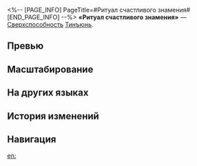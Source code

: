 <%-- [PAGE_INFO]
PageTitle=#Ритуал счастливого знамения#
[END_PAGE_INFO] --%>
{{Навык Инфобокс
|Название         = Ритуал счастливого знамения
|Изображение      = Навык Ритуал счастливого знамения.png
|Персонаж         = Тинъюнь
|Тип              = Сверхспособность
|Тэг              = Поддержка
|УронСтойк        = 
|ЭнергияГен       = 5
|Энергия          = 130
|Длительность     = 
|Описание         = Восстанавливает 50 ед. энергии выбранному союзнику и повышает его урон на {{Цвет|Выделенный|20%—56%}} на 2 хода.
|Свойство1        = 
|Масштабирование1 = 
}}
'''«Ритуал счастливого знамения»''' — [[Сверхспособность]] [[Тинъюнь]].

==Превью==
{{Превью
|Файл = Ритуал счастливого знамения Превью
}}

==Масштабирование==
{{Масштабирование навыка
|20%;23%;26%;29%;32%;35%;38.75%;42.5%;46.25%;50%;53%;56%;59%;62%;65%
}}

==На других языках==
{{На других языках
|en   = Amidst the Rejoicing Clouds
|zhs  = 庆云光覆仪祷
|zht  = 慶雲光覆儀禱
|ja   = {{Rubi|慶雲光覆儀祷|けいうんこうふうぎとう}}
|ko   = 상서로운 구름의 기원
|es   = Ritual de la nube auspiciosa
|fr   = Bienveillance des nuages
|ru   = Ритуал счастливого знамения
|th   = Amidst the Rejoicing Clouds
|vi   = Nghi Lễ Áng Mây Lành
|de   = Ritual der Glückswolke
|id   = Amidst the Rejoicing Clouds
|pt   = Em Meio às Nuvens Alegres
}}

==История изменений==
{{История изменений|3.5}}

==Навигация==
{{Навык Навбокс|Тинъюнь}}

[[en:]]